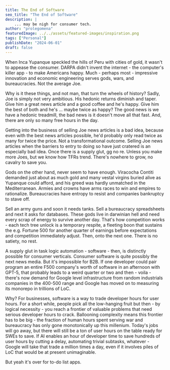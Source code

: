 ```yaml
---
title: The End of Software
seo_title: "The End of Software"
description: |
    ... may be nigh for consumer tech.
author: "prolegomena"
featuredImage: ../../assets/featured-images/inspiration.png
tags: ["Personal"]
publishDate: "2024-06-01"
draft: false
---
```


When Inca Yupanque speckled the hills of Peru with cities of gold, it wasn't to appease the consumer. DARPA didn't invent the internet - the computer's killer app - to make Americans happy. Much - perhaps most - impressive innovation and economic engineering serves gods, wars, and bureaucracies. Not the average Joe. 

Why is it these things, and not man, that turn the wheels of history? Sadly, Joe is simply not very ambitious. His hedonic returns diminish and taper. Give him a great news article and a good coffee and he's happy. Give him the best of both and he's ... maybe twice as happy? The good news is we have a hedonic treadmill, the bad news is it doesn't move all that fast. And, there are only so many free hours in the day. 

Getting into the business of selling Joe news articles is a bad idea, because even with the best news articles possible, he'd probably only read twice as many for twice the price. Not a transformational outcome. Selling Joe news articles when the barriers to entry to doing so have just cratered is an especially bad idea. Once there is a supply glut, gg no re. Unless you make more Joes, but we know how TFRs trend. There's nowhere to grow, no cavalry to save you.

Gods on the other hand, never seem to have enough. Viracocha Contiti demanded just about as much gold and many vestal virgins buried alive as Yupanque could afford, and his greed was hardly unmatched in the Mediterranean. Armies and crowns have arms races to win and empires to rationalize. Bureaucracies have entropy to resist and companies bankruptcy to stave off.

Sell an army guns and soon it needs tanks. Sell a bureaucracy spreadsheets and next it asks for databases. These gods live in darwinian hell and need every scrap of energy to survive another day. That's how competition works - each tech tree unlock is a temporary respite, a fleeting boon that sustains the e.g. Fortune 500 for another quarter of earnings before expectations and competition immediately adjust. Then, onto the next one. There is no satiety, no rest.

A supply glut in task logic automation - software - then, is distinctly possible for consumer verticals. Consumer software is quite possibly the next news media. But it's impossible for B2B. If one developer could pair program an entire F500 company's worth of software in an afternoon with GPT-5, that probably leads to a weird quarter or two and then - voila - there's now demand for Google level infrastructure from random industrials companies in the 400-500 range and Google has moved on to measuring its monorepo in trillions of LoC. 

Why? For businesses, software is a way to trade developer hours for user hours. For a short while, people pick all the low-hanging fruit but then - by logical necessity - you reach a frontier of valuable problems that need serious developer hours to crack. Ballooning complexity means this frontier has to be big - the fraction of human hours spent serving war and bureaucracy has only gone monotonically up this millenium. Today's jobs will go away, but there will still be a ton of user hours on the table ready for SWEs to save. If AI enables an hour of developer time to save hundreds of user hours by cutting a delay, automating trivial subtasks, whatever - Google will take that trade a million times a day, even if it involves piles of LoC that would be at present unimaginable.

But yeah it's over for to-do list apps.